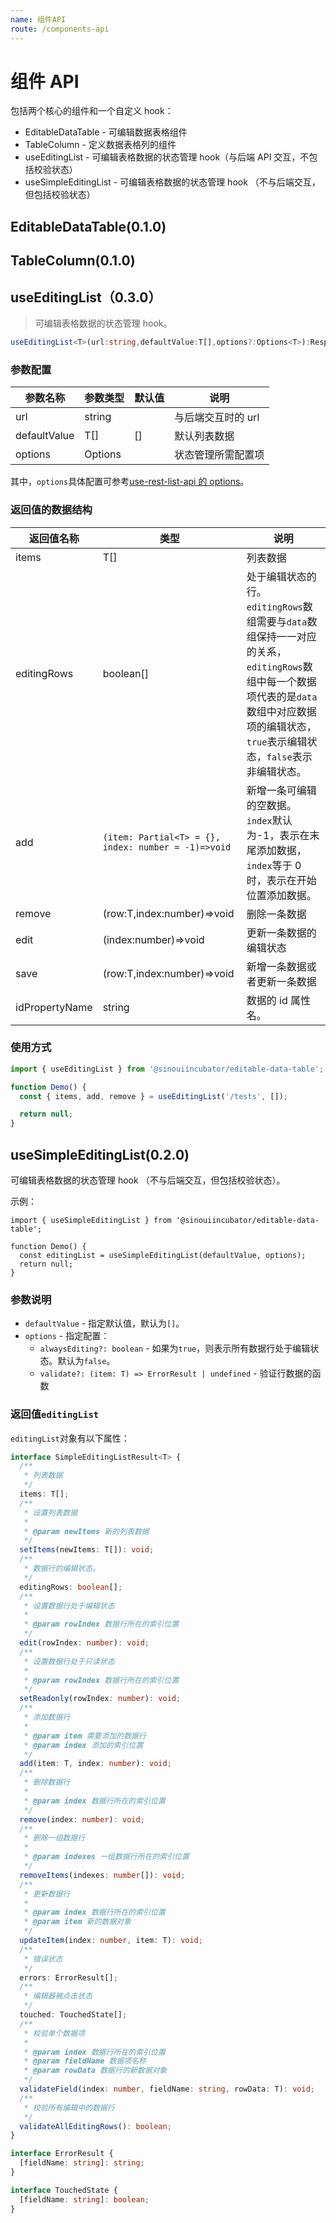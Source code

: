 ```yaml
---
name: 组件API
route: /components-api
---
```



# 组件 API

包括两个核心的组件和一个自定义 hook：

- EditableDataTable - 可编辑数据表格组件
- TableColumn - 定义数据表格列的组件
- useEditingList - 可编辑表格数据的状态管理 hook（与后端 API 交互，不包括校验状态）
- useSimpleEditingList - 可编辑表格数据的状态管理 hook （不与后端交互，但包括校验状态）

## EditableDataTable(0.1.0)

<Props of={EditableDataTable} />

## TableColumn(0.1.0)

<Props of={TableColumn} />

## useEditingList（0.3.0）

> 可编辑表格数据的状态管理 hook。

```ts
useEditingList<T>(url:string,defaultValue:T[],options?:Options<T>):Response<T>
```

### 参数配置

| 参数名称     | 参数类型 | 默认值 | 说明               |
| ------------ | -------- | ------ | ------------------ |
| url          | string   |        | 与后端交互时的 url |
| defaultValue | T[]      | []     | 默认列表数据       |
| options      | Options  |        | 状态管理所需配置项 |

其中，`options`具体配置可参考[use-rest-list-api 的 options](https://github.com/sinoui/use-rest-list-api#options)。

### 返回值的数据结构

| 返回值名称     | 类型                                                | 说明                                                                                                                                                                                        |
| -------------- | --------------------------------------------------- | ------------------------------------------------------------------------------------------------------------------------------------------------------------------------------------------- |
| items          | T[]                                                 | 列表数据                                                                                                                                                                                    |
| editingRows    | boolean[]                                           | 处于编辑状态的行。`editingRows`数组需要与`data`数组保持一一对应的关系，`editingRows`数组中每一个数据项代表的是`data`数组中对应数据项的编辑状态，`true`表示编辑状态，`false`表示非编辑状态。 |
| add            | `(item: Partial<T> = {}, index: number = -1)=>void` | 新增一条可编辑的空数据。`index`默认为-1，表示在末尾添加数据，`index`等于 0 时，表示在开始位置添加数据。                                                                                     |
| remove         | (row:T,index:number)=>void                          | 删除一条数据                                                                                                                                                                                |
| edit           | (index:number)=>void                                | 更新一条数据的编辑状态                                                                                                                                                                      |
| save           | (row:T,index:number)=>void                          | 新增一条数据或者更新一条数据                                                                                                                                                                |
| idPropertyName | string                                              | 数据的 id 属性名。                                                                                                                                                                          |

### 使用方式

```ts
import { useEditingList } from '@sinouiincubator/editable-data-table';

function Demo() {
  const { items, add, remove } = useEditingList('/tests', []);

  return null;
}
```

## useSimpleEditingList(0.2.0)

可编辑表格数据的状态管理 hook （不与后端交互，但包括校验状态）。

示例：

```tsx
import { useSimpleEditingList } from '@sinouiincubator/editable-data-table';

function Demo() {
  const editingList = useSimpleEditingList(defaultValue, options);
  return null;
}
```

### 参数说明

- `defaultValue` - 指定默认值，默认为`[]`。
- `options` - 指定配置：
  - `alwaysEditing?: boolean` - 如果为`true`，则表示所有数据行处于编辑状态。默认为`false`。
  - `validate?: (item: T) => ErrorResult | undefined` - 验证行数据的函数

### 返回值`editingList`

`editingList`对象有以下属性：

```ts
interface SimpleEditingListResult<T> {
  /**
   * 列表数据
   */
  items: T[];
  /**
   * 设置列表数据
   *
   * @param newItems 新的列表数据
   */
  setItems(newItems: T[]): void;
  /**
   * 数据行的编辑状态。
   */
  editingRows: boolean[];
  /**
   * 设置数据行处于编辑状态
   *
   * @param rowIndex 数据行所在的索引位置
   */
  edit(rowIndex: number): void;
  /**
   * 设置数据行处于只读状态
   *
   * @param rowIndex 数据行所在的索引位置
   */
  setReadonly(rowIndex: number): void;
  /**
   * 添加数据行
   *
   * @param item 需要添加的数据行
   * @param index 添加的索引位置
   */
  add(item: T, index: number): void;
  /**
   * 删除数据行
   *
   * @param index 数据行所在的索引位置
   */
  remove(index: number): void;
  /**
   * 删除一组数据行
   *
   * @param indexes 一组数据行所在的索引位置
   */
  removeItems(indexes: number[]): void;
  /**
   * 更新数据行
   *
   * @param index 数据行所在的索引位置
   * @param item 新的数据对象
   */
  updateItem(index: number, item: T): void;
  /**
   * 错误状态
   */
  errors: ErrorResult[];
  /**
   * 编辑器被点击状态
   */
  touched: TouchedState[];
  /**
   * 校验单个数据项
   *
   * @param index 数据行所在的索引位置
   * @param fieldName 数据项名称
   * @param rowData 数据行的新数据对象
   */
  validateField(index: number, fieldName: string, rowData: T): void;
  /**
   * 校验所有编辑中的数据行
   */
  validateAllEditingRows(): boolean;
}

interface ErrorResult {
  [fieldName: string]: string;
}

interface TouchedState {
  [fieldName: string]: boolean;
}
```
